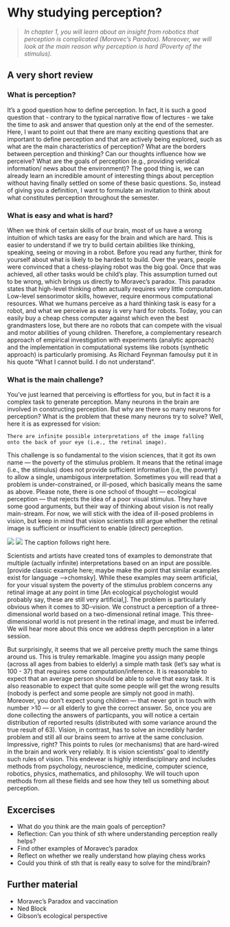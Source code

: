 # Why studying perception?

>*In chapter 1, you will learn about an insight from robotics that perception is complicated (Moravec's Paradox). Moreover, we will look at the main reason why perception is hard (Poverty of the stimulus).*
   
## A very short review   

### What is perception?
It's a good question how to define perception. In fact, it is such a good question that - contrary to the typical narrative flow of lectures - we take the time to ask and answer that question only at the end of the semester. Here, I want to point out that there are many exciting questions that are important to define perception and that are actively being explored, such as what are the main characteristics of perception? What are the borders between perception and thinking? Can our thoughts influence how we perceive? What are the goals of perception (e.g., providing veridical information/ news about the environment)? The good thing is, we can already learn an incredible amount of interesting things about perception without having finally settled on some of these basic questions. So, instead of giving you a definition, I want to formulate an invitation to think about what constitutes perception throughout the semester.

### What is easy and what is hard?
When we think of certain skills of our brain, most of us have a wrong intuition of which tasks are easy for the brain and which are hard. This is easier to understand if we try to build certain abilities like thinking, speaking, seeing or moving in a robot. Before you read any further, think for yourself about what is likely to be hardest to build. Over the years, people were convinced that a chess-playing robot was the big goal. Once that was achieved, all other tasks would be child's play. This assumption turned out to be wrong, which brings us directly to Moravec's paradox. This paradox states that high-level thinking often actually requires very little computation. Low-level sensorimotor skills, however, require enormous computational resources. What we humans perceive as a hard thinking task is easy for a robot, and what we perceive as easy is very hard for robots. Today, you can easily buy a cheap chess computer against which even the best grandmasters lose, but there are no robots that can compete with the visual and motor abilities of young children. Therefore, a complementary research approach of empirical investigation with experiments (analytic approach) and the implementation in computational systems like robots (synthetic approach) is particularly promising. As Richard Feynman famoulsy put it in his quote "What I cannot build. I do not understand". 

### What is the main challenge?
You've just learned that perceiving is effortless for you, but in fact it is a complex task to generate perception. Many neurons in the brain are involved in constructing perception. But why are there so many neurons for perception? What is the problem that these many neurons try to solve? Well, here it is as expressed for vision:

```
There are infinite possible interpretations of the image falling   
onto the back of your eye (i.e., the retinal image).
```

This challenge is so fundamental to the vision sciences, that it got its own name — the poverty of the stimulus problem. It means that the retinal image (i.e., the stimulus) does not provide sufficient information (i.e, the poverty) to allow a single, unambigous interpretation. Sometimes you will read that a problem is under-constrained, or ill-posed, which basically means the same as above. Please note, there is one school of thought — ecological perception — that rejects the idea of a poor visual stimulus. They have some good arguments, but their way of thinking about vision is not really main-stream. For now, we will stick with the idea of ill-posed problems in vision, but keep in mind that vision scientists still argue whether the retinal image is sufficient or insufficient to enable (direct) perception.

![](ch2_images/p_1_1.png) ![](ch2_images/p_1_2.png)
The caption follows right here.

Scientists and artists have created tons of examples to demonstrate that multiple (actually infinite) interpretations based on an input are possible. [provide classic example here; maybe make the point that similar examples exist for language -->chomsky]. While these examples may seem artificial, for your visual system the poverty of the stimulus problem concerns any retinal image at any point in time [An ecological psychologist would probably say, these are still very artificial‚]. The problem is particularly obvious when it comes to 3D-vision. We construct a perception of a three-dimensional world based on a two-dimensional retinal image. This three-dimensional world is not present in the retinal image, and must be inferred. We will hear more about this once we address depth perception in a later session. 

But surprisingly, it seems that we all perceive pretty much the same things around us. This is truley remarkable. Imagine you assign many people (across all ages from babies to elderly) a simple math task (let's say what is 100 - 37) that requires some computation/inference. It is reasonable to expect that an average person should be able to solve that easy task. It is also reasonable to expect that quite some people will get the wrong results (nobody is perfect and some people are simply not good in math). Moreover, you don't expect young children — that never got in touch with number >10 — or all elderly to give the correct answer.  So, once you are done collecting the answers of particpants, you will notice a certain distribution of reported results (distributed with some variance around the true result of 63). Vision, in contrast, has to solve an incredibly harder problem and still all our brains seem to arrive at the same conclusion. Impressive, right? This points to rules (or mechanisms) that are hard-wired in the brain and work very reliably. It is vision scientists' goal to identify such rules of vision. This endevear is highly interdisciplinary and includes methods from psychology, neuroscience, medicine, computer science, robotics, physics, mathematics, and philosophy. We will touch upon methods from all these fields and see how they tell us something about perception.

## Excercises

- What do you think are the main goals of perception?
- Reflection: Can you think of sth where understanding perception really helps?
- Find other examples of Moravec's paradox
- Reflect on whether we really understand how playing chess works
- Could you think of sth that is really easy to solve for the mind/brain?
   

## Further material
- Moravec's Paradox and vaccination
- Ned Block
- Gibson's ecological perspective